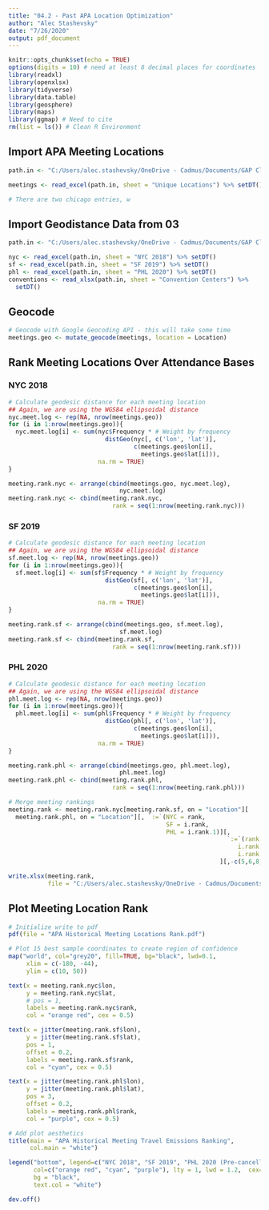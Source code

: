 ```yaml
---
title: "04.2 - Past APA Location Optimization"
author: "Alec Stashevsky"
date: "7/26/2020"
output: pdf_document
---
```


```r
knitr::opts_chunk$set(echo = TRUE)
options(digits = 10) # need at least 8 decimal places for coordinates
library(readxl)
library(openxlsx)
library(tidyverse)
library(data.table)
library(geosphere)
library(maps)
library(ggmap) # Need to cite 
rm(list = ls()) # Clean R Environment
```

## Import APA Meeting Locations
```r
path.in <- "C:/Users/alec.stashevsky/OneDrive - Cadmus/Documents/GAP Climate Research/Data/APA Meeting Locations Timeline.xlsx"

meetings <- read_excel(path.in, sheet = "Unique Locations") %>% setDT()

# There are two chicago entries, w
```

## Import Geodistance Data from 03
```r
path.in <- "C:/Users/alec.stashevsky/OneDrive - Cadmus/Documents/GAP Climate Research/GeoData/APA Geodistance Data.xlsx"

nyc <- read_excel(path.in, sheet = "NYC 2018") %>% setDT()
sf <- read_excel(path.in, sheet = "SF 2019") %>% setDT()
phl <- read_excel(path.in, sheet = "PHL 2020") %>% setDT()
conventions <- read_xlsx(path.in, sheet = "Convention Centers") %>%
  setDT()
``` 

## Geocode
```r
# Geocode with Google Geocoding API - this will take some time
meetings.geo <- mutate_geocode(meetings, location = Location)
```

## Rank Meeting Locations Over Attendance Bases

### NYC 2018
```r
# Calculate geodesic distance for each meeting location
## Again, we are using the WGS84 ellipsoidal distance
nyc.meet.log <- rep(NA, nrow(meetings.geo))
for (i in 1:nrow(meetings.geo)){
  nyc.meet.log[i] <- sum(nyc$Frequency * # Weight by frequency
                           distGeo(nyc[, c('lon', 'lat')],
                                   c(meetings.geo$lon[i],
                                     meetings.geo$lat[i])),
                         na.rm = TRUE)
}

meeting.rank.nyc <- arrange(cbind(meetings.geo, nyc.meet.log),
                               nyc.meet.log)
meeting.rank.nyc <- cbind(meeting.rank.nyc,
                             rank = seq(1:nrow(meeting.rank.nyc)))
```

### SF 2019
```r
# Calculate geodesic distance for each meeting location
## Again, we are using the WGS84 ellipsoidal distance
sf.meet.log <- rep(NA, nrow(meetings.geo))
for (i in 1:nrow(meetings.geo)){
  sf.meet.log[i] <- sum(sf$Frequency * # Weight by frequency
                           distGeo(sf[, c('lon', 'lat')],
                                   c(meetings.geo$lon[i],
                                     meetings.geo$lat[i])),
                         na.rm = TRUE)
}

meeting.rank.sf <- arrange(cbind(meetings.geo, sf.meet.log),
                               sf.meet.log)
meeting.rank.sf <- cbind(meeting.rank.sf,
                             rank = seq(1:nrow(meeting.rank.sf)))
```

### PHL 2020
```r
# Calculate geodesic distance for each meeting location
## Again, we are using the WGS84 ellipsoidal distance
phl.meet.log <- rep(NA, nrow(meetings.geo))
for (i in 1:nrow(meetings.geo)){
  phl.meet.log[i] <- sum(phl$Frequency * # Weight by frequency
                           distGeo(phl[, c('lon', 'lat')],
                                   c(meetings.geo$lon[i],
                                     meetings.geo$lat[i])),
                         na.rm = TRUE)
}

meeting.rank.phl <- arrange(cbind(meetings.geo, phl.meet.log),
                               phl.meet.log)
meeting.rank.phl <- cbind(meeting.rank.phl,
                             rank = seq(1:nrow(meeting.rank.phl)))
```

```r
# Merge meeting rankings
meeting.rank <- meeting.rank.nyc[meeting.rank.sf, on = "Location"][
  meeting.rank.phl, on = "Location"][, `:=`(NYC = rank,
                                            SF = i.rank,
                                            PHL = i.rank.1)][,
                                                             `:=`(rank = NULL,
                                                                i.rank = NULL,
                                                                i.rank.1 = NULL)
                                                           ][,-c(5,6,8,9)]

write.xlsx(meeting.rank,
           file = "C:/Users/alec.stashevsky/OneDrive - Cadmus/Documents/GAP Climate Research/GeoData/APA Historical Meetings Rankings.xlsx")
```


## Plot Meeting Location Rank
```r
# Initialize write to pdf
pdf(file = "APA Historical Meeting Locations Rank.pdf")

# Plot 15 best sample coordinates to create region of confidence
map("world", col="grey20", fill=TRUE, bg="black", lwd=0.1,
     xlim = c(-180, -44),
     ylim = c(10, 50))

text(x = meeting.rank.nyc$lon,
     y = meeting.rank.nyc$lat,
     # pos = 1,
     labels = meeting.rank.nyc$rank,
     col = "orange red", cex = 0.5)

text(x = jitter(meeting.rank.sf$lon),
     y = jitter(meeting.rank.sf$lat),
     pos = 1,
     offset = 0.2,
     labels = meeting.rank.sf$rank,
     col = "cyan", cex = 0.5)

text(x = jitter(meeting.rank.phl$lon),
     y = jitter(meeting.rank.phl$lat),
     pos = 3,
     offset = 0.2,
     labels = meeting.rank.phl$rank,
     col = "purple", cex = 0.5)

# Add plot aesthetics
title(main = "APA Historical Meeting Travel Emissions Ranking",
      col.main = "white")

legend("bottom", legend=c("NYC 2018", "SF 2019", "PHL 2020 (Pre-cancellation)"),
       col=c("orange red", "cyan", "purple"), lty = 1, lwd = 1.2,  cex=0.5,
       bg = "black",
       text.col = "white")

dev.off()
```